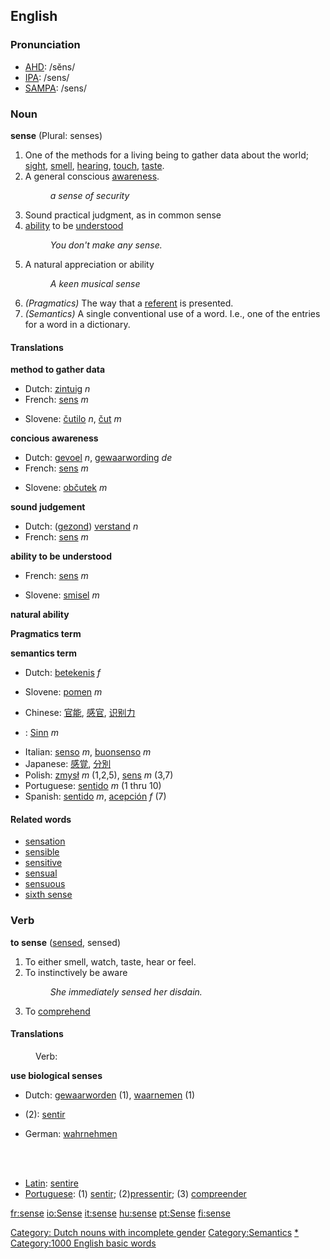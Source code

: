 ==English==

{{rank|cause|close|England|420|sense|ten|beautiful|possible}}

=== Pronunciation ===
*[[w:AHD|AHD]]: /sĕns/
*[[w:IPA|IPA]]: /sens/
*[[w:SAMPA|SAMPA]]: /sens/

=== Noun ===
'''sense''' (Plural: senses)
#One of the methods for a living being to gather data about the world; [[sight]], [[smell]], [[hearing]], [[touch]], [[taste]].
#A general conscious [[awareness]].
#:''a sense of security'' 
#Sound practical judgment, as in common sense
#[[ability]] to be [[Understand|understood]]
#:''You don't make any sense.''
#A natural appreciation or ability
#:''A keen musical sense''
#''(Pragmatics)'' The way that a [[referent]] is presented.
#''(Semantics)'' A single conventional use of a word. I.e., one of the entries for a word in a dictionary.

====Translations====
'''method to gather data'''
{{top}}
*Dutch: [[zintuig]] ''n''
*French: [[sens]] ''m''
{{mid}}
*Slovene: [[čutilo]] ''n'', [[čut]] ''m''
{{bottom}}

'''concious awareness'''
{{top}}
*Dutch: [[gevoel]] ''n'', [[gewaarwording]] ''de'' [[Category: Dutch nouns with incomplete gender]]
*French: [[sens]] ''m''
{{mid}}
*Slovene: [[občutek]] ''m''
{{bottom}}

'''sound judgement'''
{{top}}
*Dutch: ([[gezond]]) [[verstand]] ''n''
*French: [[sens]] ''m''
{{mid}}
{{bottom}}

'''ability to be understood'''
{{top}}
*French: [[sens]] ''m''
{{mid}}
*Slovene: [[smisel]] ''m''
{{bottom}}

'''natural ability'''
{{top}}
{{mid}}
{{bottom}}

'''Pragmatics term'''
{{top}}
{{mid}}
{{bottom}}

'''semantics term'''
{{top}}
*Dutch: [[betekenis]] ''f''
{{mid}}
*Slovene: [[pomen]] ''m''
{{bottom}}

{{checktrans}}
*Chinese: [[官能]], [[感官]], [[识别力]]
*{{de}}: [[Sinn]] ''m''
*Italian: [[senso]] ''m'', [[buonsenso]] ''m''
*Japanese: [[感覚]], [[分別]]
*Polish: [[zmysł]] ''m'' (1,2,5), [[sens]] ''m'' (3,7)
*Portuguese: [[sentido]] ''m'' (1 thru 10)
*Spanish: [[sentido]] ''m'', [[acepción]] ''f'' (7)

====Related words====
*[[sensation]]
*[[sensible]]
*[[sensitive]]
*[[sensual]]
*[[sensuous]]
*[[sixth sense]]
[[Category:Semantics]]

=== Verb ===
'''to sense''' ([[sensed]], sensed)
# To either smell, watch, taste, hear or feel.
# To instinctively be aware
#:''She immediately sensed her disdain.''
# To [[comprehend]]

====Translations====
: Verb:
{{top}}
'''use biological senses'''
*Dutch: [[gewaarworden]] (1), [[waarnemen]] (1)
*{{fr}} (2): [[:fr:sentir|sentir]]
*German: [[wahrnehmen]]
 {{mid}}
 {{bottom}}
 {{checktrans}}

*[[Latin]]: [[sentire]]
*[[Portuguese]]: (1) [[sentir]]; (2)[[pressentir]]; (3) [[compreender]]

[[Category:Senses|*]]
[[Category:1000 English basic words]]

[[fr:sense]]
[[io:Sense]]
[[it:sense]]
[[hu:sense]]
[[pt:Sense]]
[[fi:sense]]